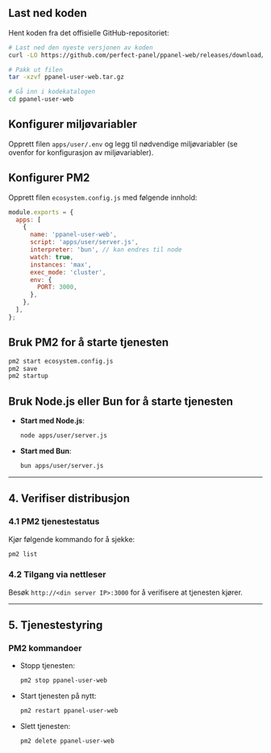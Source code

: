 ## Last ned koden

Hent koden fra det offisielle GitHub-repositoriet:

```bash
# Last ned den nyeste versjonen av koden
curl -LO https://github.com/perfect-panel/ppanel-web/releases/download/v1.0.0/ppanel-user-web.tar.gz

# Pakk ut filen
tar -xzvf ppanel-user-web.tar.gz

# Gå inn i kodekatalogen
cd ppanel-user-web
```

## Konfigurer miljøvariabler

Opprett filen `apps/user/.env` og legg til nødvendige miljøvariabler (se ovenfor for konfigurasjon av miljøvariabler).

## Konfigurer PM2

Opprett filen `ecosystem.config.js` med følgende innhold:

```javascript
module.exports = {
  apps: [
    {
      name: 'ppanel-user-web',
      script: 'apps/user/server.js',
      interpreter: 'bun', // kan endres til node
      watch: true,
      instances: 'max',
      exec_mode: 'cluster',
      env: {
        PORT: 3000,
      },
    },
  ],
};
```

## Bruk PM2 for å starte tjenesten

```bash
pm2 start ecosystem.config.js
pm2 save
pm2 startup
```

## Bruk Node.js eller Bun for å starte tjenesten

- **Start med Node.js**:

  ```bash
  node apps/user/server.js
  ```

- **Start med Bun**:

  ```bash
  bun apps/user/server.js
  ```

---

## **4. Verifiser distribusjon**

### **4.1 PM2 tjenestestatus**

Kjør følgende kommando for å sjekke:

```bash
pm2 list
```

### **4.2 Tilgang via nettleser**

Besøk `http://<din server IP>:3000` for å verifisere at tjenesten kjører.

---

## **5. Tjenestestyring**

### **PM2 kommandoer**

- Stopp tjenesten:

  ```bash
  pm2 stop ppanel-user-web
  ```

- Start tjenesten på nytt:

  ```bash
  pm2 restart ppanel-user-web
  ```

- Slett tjenesten:

  ```bash
  pm2 delete ppanel-user-web
  ```



<Giscus />
